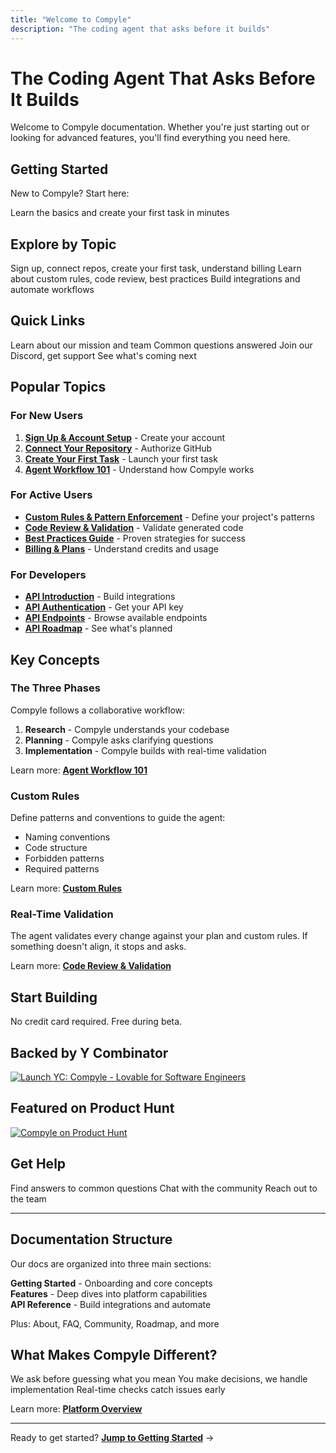 ```yaml
---
title: "Welcome to Compyle"
description: "The coding agent that asks before it builds"
---
```


# The Coding Agent That Asks Before It Builds

Welcome to Compyle documentation. Whether you're just starting out or looking for advanced features, you'll find everything you need here.

## Getting Started

New to Compyle? Start here:

<Card title="Getting Started" icon="rocket" horizontal href="./getting-started/index">
  Learn the basics and create your first task in minutes
</Card>

## Explore by Topic

<CardGroup cols={3}>
  <Card title="Getting Started" icon="rocket" href="./getting-started/index">
    Sign up, connect repos, create your first task, understand billing
  </Card>
  <Card title="Features" icon="layers" href="./features/overview">
    Learn about custom rules, code review, best practices
  </Card>
  <Card title="API Reference" icon="code" href="./api-reference/intro">
    Build integrations and automate workflows
  </Card>
</CardGroup>

## Quick Links

<CardGroup cols={2}>
  <Card title="About Compyle" icon="building-community" href="./about">
    Learn about our mission and team
  </Card>
  <Card title="FAQ" icon="question" href="./faq">
    Common questions answered
  </Card>
  <Card title="Community" icon="users" href="./community">
    Join our Discord, get support
  </Card>
  <Card title="Roadmap" icon="rocket" href="./roadmap">
    See what's coming next
  </Card>
</CardGroup>

## Popular Topics

### For New Users

1. [**Sign Up & Account Setup**](/getting-started/signup) - Create your account
2. [**Connect Your Repository**](/getting-started/connect-repo) - Authorize GitHub
3. [**Create Your First Task**](/getting-started/first-task) - Launch your first task
4. [**Agent Workflow 101**](/getting-started/agent-workflow-intro) - Understand how Compyle works

### For Active Users

- [**Custom Rules & Pattern Enforcement**](/features/custom-rules) - Define your project's patterns
- [**Code Review & Validation**](/features/code-review) - Validate generated code
- [**Best Practices Guide**](/features/best-practices) - Proven strategies for success
- [**Billing & Plans**](/getting-started/billing) - Understand credits and usage

### For Developers

- [**API Introduction**](/api-reference/intro) - Build integrations
- [**API Authentication**](/api-reference/auth) - Get your API key
- [**API Endpoints**](/api-reference/endpoints) - Browse available endpoints
- [**API Roadmap**](/api-reference/roadmap) - See what's planned

## Key Concepts

### The Three Phases

Compyle follows a collaborative workflow:

1. **Research** - Compyle understands your codebase
2. **Planning** - Compyle asks clarifying questions
3. **Implementation** - Compyle builds with real-time validation

Learn more: [**Agent Workflow 101**](/getting-started/agent-workflow-intro)

### Custom Rules

Define patterns and conventions to guide the agent:

- Naming conventions
- Code structure
- Forbidden patterns
- Required patterns

Learn more: [**Custom Rules**](/features/custom-rules)

### Real-Time Validation

The agent validates every change against your plan and custom rules. If something doesn't align, it stops and asks.

Learn more: [**Code Review & Validation**](/features/code-review)

## Start Building

<Card title="Get Started Free" icon="rocket" horizontal href="https://app.compyle.ai">
  No credit card required. Free during beta.
</Card>

## Backed by Y Combinator

<a href="https://www.ycombinator.com/launches/ObF-compyle-lovable-for-software-engineers" target="_blank">
<img
  src="https://www.ycombinator.com/launches/ObF-compyle-lovable-for-software-engineers/upvote_embed.svg"
  alt="Launch YC: Compyle - Lovable for Software Engineers"
  style={{ maxWidth:"100%",height:"auto",margin:"20px 0" }}
/>
</a>

## Featured on Product Hunt

<a href="https://www.producthunt.com/products/compyle-2" target="_blank">
<img
  src="https://api.producthunt.com/widgets/embed-image/v1/featured.svg?post_id=1028261&theme=light"
  alt="Compyle on Product Hunt"
  style={{ maxWidth:"250px",height:"auto",margin:"20px 0" }}
/>
</a>

## Get Help

<CardGroup cols={3}>
  <Card title="Read FAQ" icon="question" href="./faq">
    Find answers to common questions
  </Card>
  <Card title="Join Discord" icon="discord" href="https://discord.gg/U9djmRTDB4">
    Chat with the community
  </Card>
  <Card title="Contact Support" icon="mail" href="./community">
    Reach out to the team
  </Card>
</CardGroup>

---

## Documentation Structure

Our docs are organized into three main sections:

**Getting Started** - Onboarding and core concepts\
**Features** - Deep dives into platform capabilities\
**API Reference** - Build integrations and automate

Plus: About, FAQ, Community, Roadmap, and more

## What Makes Compyle Different?

<CardGroup cols={3}>
  <Card title="Question-Driven" icon="message-circle">
    We ask before guessing what you mean
  </Card>
  <Card title="Collaborative" icon="handshake">
    You make decisions, we handle implementation
  </Card>
  <Card title="Validating" icon="check-circle">
    Real-time checks catch issues early
  </Card>
</CardGroup>

Learn more: [**Platform Overview**](/features/overview)

---

Ready to get started? [**Jump to Getting Started**](/getting-started/index) →